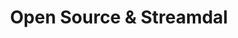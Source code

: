 ---
title: Open Source & Streamdal 
description: Open Source & Streamdal
layout: ../../../layouts/MainLayout.astro
---